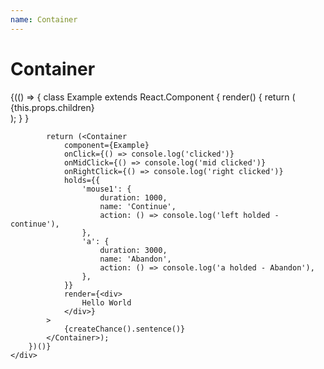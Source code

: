 ```yaml
---
name: Container
---
```



# Container

<Playground>
    <div style={{backgroundColor: 'lightblue'}}>
        {(() => {
            class Example extends React.Component {
                render() {
                    return (<div
                        onMouseEnter={this.props.onMouseEnter}
                        onMouseLeave={this.props.onMouseLeave}
                        onContextMenu={this.props.onContextMenu}
                    >
                        {this.props.children}
                    </div>);
                }
            }

            return (<Container
                component={Example}
                onClick={() => console.log('clicked')}
                onMidClick={() => console.log('mid clicked')}
                onRightClick={() => console.log('right clicked')}
                holds={{
                    'mouse1': {
                        duration: 1000,
                        name: 'Continue',
                        action: () => console.log('left holded - continue'),
                    },
                    'a': {
                        duration: 3000,
                        name: 'Abandon',
                        action: () => console.log('a holded - Abandon'),
                    },
                }}
                render={<div>
                    Hello World
                </div>}
            >
                {createChance().sentence()}
            </Container>);
        })()}
    </div>
</Playground>
